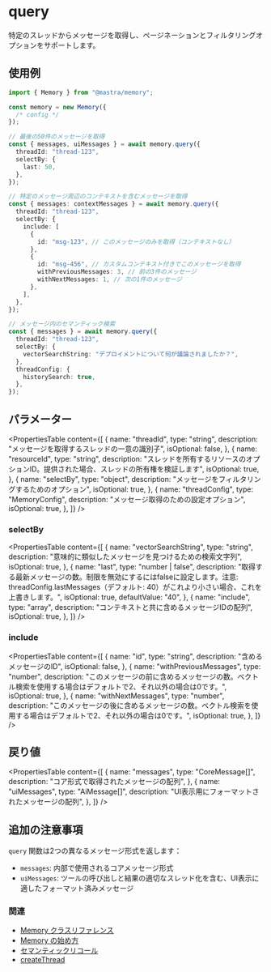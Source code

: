 # query

特定のスレッドからメッセージを取得し、ページネーションとフィルタリングオプションをサポートします。

## 使用例

```typescript
import { Memory } from "@mastra/memory";

const memory = new Memory({
  /* config */
});

// 最後の50件のメッセージを取得
const { messages, uiMessages } = await memory.query({
  threadId: "thread-123",
  selectBy: {
    last: 50,
  },
});

// 特定のメッセージ周辺のコンテキストを含むメッセージを取得
const { messages: contextMessages } = await memory.query({
  threadId: "thread-123",
  selectBy: {
    include: [
      {
        id: "msg-123", // このメッセージのみを取得（コンテキストなし）
      },
      {
        id: "msg-456", // カスタムコンテキスト付きでこのメッセージを取得
        withPreviousMessages: 3, // 前の3件のメッセージ
        withNextMessages: 1, // 次の1件のメッセージ
      },
    ],
  },
});

// メッセージ内のセマンティック検索
const { messages } = await memory.query({
  threadId: "thread-123",
  selectBy: {
    vectorSearchString: "デプロイメントについて何が議論されましたか？",
  },
  threadConfig: {
    historySearch: true,
  },
});
```

## パラメーター

<PropertiesTable
  content={[
    {
      name: "threadId",
      type: "string",
      description: "メッセージを取得するスレッドの一意の識別子",
      isOptional: false,
    },
    {
      name: "resourceId",
      type: "string",
      description:
        "スレッドを所有するリソースのオプションID。提供された場合、スレッドの所有権を検証します",
      isOptional: true,
    },
    {
      name: "selectBy",
      type: "object",
      description: "メッセージをフィルタリングするためのオプション",
      isOptional: true,
    },
    {
      name: "threadConfig",
      type: "MemoryConfig",
      description: "メッセージ取得のための設定オプション",
      isOptional: true,
    },
  ]}
/>

### selectBy

<PropertiesTable
  content={[
    {
      name: "vectorSearchString",
      type: "string",
      description: "意味的に類似したメッセージを見つけるための検索文字列",
      isOptional: true,
    },
    {
      name: "last",
      type: "number | false",
      description:
        "取得する最新メッセージの数。制限を無効にするにはfalseに設定します。注意: threadConfig.lastMessages（デフォルト: 40）がこれより小さい場合、これを上書きします。",
      isOptional: true,
      defaultValue: "40",
    },
    {
      name: "include",
      type: "array",
      description: "コンテキストと共に含めるメッセージIDの配列",
      isOptional: true,
    },
  ]}
/>

### include

<PropertiesTable
  content={[
    {
      name: "id",
      type: "string",
      description: "含めるメッセージのID",
      isOptional: false,
    },
    {
      name: "withPreviousMessages",
      type: "number",
      description:
        "このメッセージの前に含めるメッセージの数。ベクトル検索を使用する場合はデフォルトで2、それ以外の場合は0です。",
      isOptional: true,
    },
    {
      name: "withNextMessages",
      type: "number",
      description:
        "このメッセージの後に含めるメッセージの数。ベクトル検索を使用する場合はデフォルトで2、それ以外の場合は0です。",
      isOptional: true,
    },
  ]}
/>

## 戻り値

<PropertiesTable
  content={[
    {
      name: "messages",
      type: "CoreMessage[]",
      description: "コア形式で取得されたメッセージの配列",
    },
    {
      name: "uiMessages",
      type: "AiMessage[]",
      description: "UI表示用にフォーマットされたメッセージの配列",
    },
  ]}
/>

## 追加の注意事項

`query` 関数は2つの異なるメッセージ形式を返します：

- `messages`: 内部で使用されるコアメッセージ形式
- `uiMessages`: ツールの呼び出しと結果の適切なスレッド化を含む、UI表示に適したフォーマット済みメッセージ

### 関連

- [Memory クラスリファレンス](/reference/memory/Memory.mdx)
- [Memory の始め方](/docs/memory/overview.mdx)
- [セマンティックリコール](/docs/memory/semantic-recall.mdx)
- [createThread](/reference/memory/createThread.mdx)

